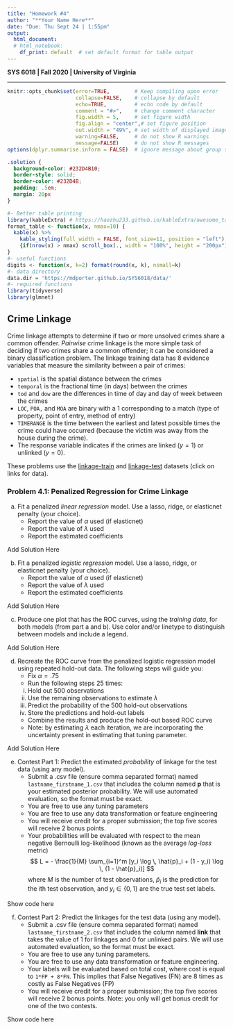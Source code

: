```yaml
---
title: "Homework #4"
author: "**Your Name Here**"
date: "Due: Thu Sept 24 | 1:55pm"
output: 
  html_document:
  # html_notebook:  
    df_print: default  # set default format for table output
---
```


**SYS 6018 | Fall 2020 | University of Virginia **

*******************************************

<!--- Below are global settings for knitr. You can override any of them by adding the changes to individual chunks --->

```r
knitr::opts_chunk$set(error=TRUE,        # Keep compiling upon error
                      collapse=FALSE,    # collapse by default
                      echo=TRUE,         # echo code by default
                      comment = "#>",    # change comment character
                      fig.width = 5,     # set figure width
                      fig.align = "center",# set figure position
                      out.width = "49%", # set width of displayed images
                      warning=FALSE,     # do not show R warnings
                      message=FALSE)     # do not show R messages
options(dplyr.summarise.inform = FALSE)  # ignore message about group structure
```

<!--- Solution Region --->
```css
.solution {
  background-color: #232D4B10;
  border-style: solid;
  border-color: #232D4B;
  padding: .5em;
  margin: 20px
}
```


<!--- Load Required R packages here --->
```r
#- Better table printing
library(kableExtra) # https://haozhu233.github.io/kableExtra/awesome_table_in_html.html
format_table <- function(x, nmax=10) {
  kable(x) %>% 
    kable_styling(full_width = FALSE, font_size=11, position = "left") %>% 
    {if(nrow(x) > nmax) scroll_box(., width = "100%", height = "200px") else .}
}
#- useful functions
digits <- function(x, k=2) format(round(x, k), nsmall=k)
#- data directory
data.dir = 'https://mdporter.github.io/SYS6018/data/'
#- required functions
library(tidyverse)
library(glmnet)
```



## Crime Linkage

Crime linkage attempts to determine if two or more unsolved crimes share a common offender. *Pairwise* crime linkage is the more simple task of deciding if two crimes share a common offender; it can be considered a binary classification problem. The linkage training data has 8 evidence variables that measure the similarity between a pair of crimes:

- `spatial` is the spatial distance between the crimes
- `temporal` is the fractional time (in days) between the crimes
- `tod` and `dow` are the differences in time of day and day of week between the crimes
- `LOC`, `POA,` and `MOA` are binary with a 1 corresponding to a match (type of property, point of entry, method of entry)
- `TIMERANGE` is the time between the earliest and latest possible times the crime could have occurred (because the victim was away from the house during the crime).
- The response variable indicates if the crimes are linked ($y=1$) or unlinked ($y=0$).


These problems use the [linkage-train](https://mdporter.github.io/SYS6018/data/linkage_train.csv) and [linkage-test](https://mdporter.github.io/SYS6018/data/linkage_test.csv) datasets (click on links for data). 


### Problem 4.1: Penalized Regression for Crime Linkage

a. Fit a penalized *linear regression* model. Use a lasso, ridge, or elasticnet penalty (your choice). 
    - Report the value of $\alpha$ used (if elasticnet)
    - Report the value of $\lambda$ used
    - Report the estimated coefficients


<div class="solution"> 

Add Solution Here

</div>


b. Fit a penalized *logistic regression* model. Use a lasso, ridge, or elasticnet penalty (your choice).  
    - Report the value of $\alpha$ used (if elasticnet)
    - Report the value of $\lambda$ used
    - Report the estimated coefficients

<div class="solution"> 

Add Solution Here

</div>

c. Produce one plot that has the ROC curves, using the *training data*, for both models (from part a and b). Use color and/or linetype to distinguish between models and include a legend.    

<div class="solution"> 

Add Solution Here

</div>


d. Recreate the ROC curve from the penalized logistic regression model using repeated hold-out data. The following steps will guide you:
    - Fix $\alpha=.75$ 
    - Run the following steps 25 times:
    i. Hold out 500 observations
    ii. Use the remaining observations to estimate $\lambda$ 
    iii. Predict the probability of the 500 hold-out observations
    iv. Store the predictions and hold-out labels
    - Combine the results and produce the hold-out based ROC curve
    - Note: by estimating $\lambda$ each iteration, we are incorporating the uncertainty present in estimating that tuning parameter. 
    
<div class="solution"> 

Add Solution Here

</div>


e. Contest Part 1: Predict the estimated *probability* of linkage for the test data (using any model). 
    - Submit a .csv file (ensure comma separated format) named `lastname_firstname_1.csv` that includes the column named **p** that is your estimated posterior probability. We will use automated evaluation, so the format must be exact. 
    - You are free to use any tuning parameters
    - You are free to use any data transformation or feature engineering
    - You will receive credit for a proper submission; the top five scores will receive 2 bonus points.     
    - Your probabilities will be evaluated with respect to the mean negative Bernoulli log-likelihood (known as the average *log-loss* metric)
$$ 
L = - \frac{1}{M} \sum_{i=1}^m [y_i \log \, \hat{p}_i + (1 - y_i) \log \, (1 - \hat{p}_i)]
$$
where $M$ is the number of test observations, $\hat{p}_i$ is the prediction for the $i$th test observation, and $y_i \in \{0,1\}$ are the true test set labels. 

<div class="solution"> 

Show code here

</div>


f. Contest Part 2: Predict the linkages for the test data (using any model). 
    - Submit a .csv file (ensure comma separated format) named `lastname_firstname_2.csv` that includes the column named **link** that takes the value of 1 for linkages and 0 for unlinked pairs. We will use automated evaluation, so the format must be exact. 
    - You are free to use any tuning parameters.
    - You are free to use any data transformation or feature engineering.
    - Your labels will be evaluated based on total cost, where cost is equal to `1*FP + 8*FN`. This implies that False Negatives (FN) are 8 times as costly as False Negatives (FP)    
    - You will receive credit for a proper submission; the top five scores will receive 2 bonus points. Note: you only will get bonus credit for one of the two contests. 

<div class="solution"> 

Show code here

</div>






